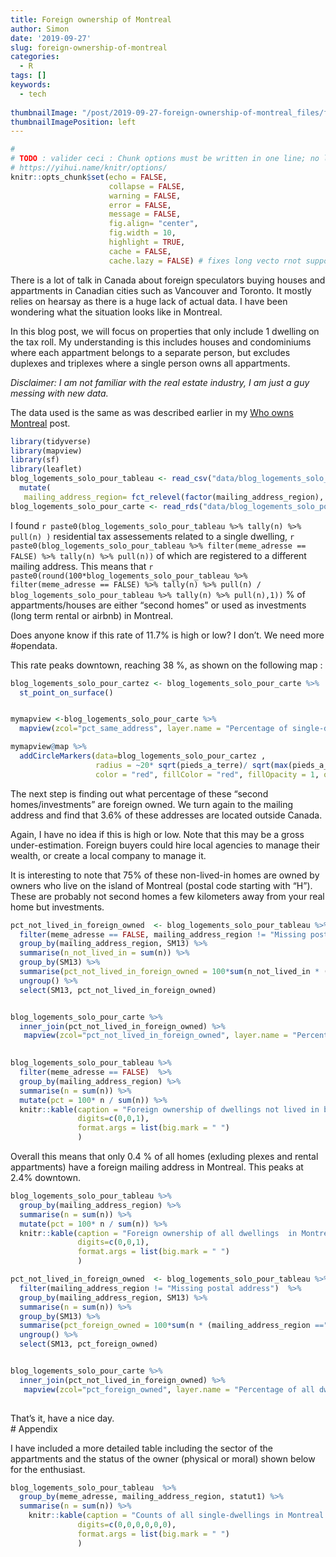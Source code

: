 ```yaml
---
title: Foreign ownership of Montreal
author: Simon
date: '2019-09-27'
slug: foreign-ownership-of-montreal
categories:
  - R
tags: []
keywords:
  - tech
  
thumbnailImage: "/post/2019-09-27-foreign-ownership-of-montreal_files/foreign_ownership_mtl.png" 
thumbnailImagePosition: left  
---
```




```r
#
# TODO : valider ceci : Chunk options must be written in one line; no line breaks are allowed inside chunk options;
# https://yihui.name/knitr/options/
knitr::opts_chunk$set(echo = FALSE, 
                      collapse = FALSE,
                      warning = FALSE,
                      error = FALSE,
                      message = FALSE,
                      fig.align= "center",
                      fig.width = 10,
                      highlight = TRUE,
                      cache = FALSE,
                      cache.lazy = FALSE) # fixes long vecto rnot supported quand on cache des gros éléments https://stackoverflow.com/questions/39417003/long-vectors-not-supported-yet-error-in-rmd-but-not-in-r-script
```

There is a lot of talk in Canada about foreign speculators buying houses and appartments in Canadian cities  such as Vancouver and Toronto.  It mostly relies on hearsay as there is a huge lack of actual data.   I have been wondering what the situation looks like in Montreal.  

In this blog post, we will focus on properties that only include 1 dwelling on the tax roll.  My understanding is this includes houses and condominiums where each appartment belongs to a separate person, but excludes duplexes and triplexes where a single person owns all appartments.  

*Disclaimer:  I am not familiar with the real estate industry, I am just a guy messing with new data.*  

The data used is the same as was described earlier in my [Who owns Montreal](https://www.simoncoulombe.com/2019/09/who-owns-montreal/) post.  

```r
library(tidyverse)
library(mapview)
library(sf)
library(leaflet)
blog_logements_solo_pour_tableau <- read_csv("data/blog_logements_solo_pour_tableau.csv") %>%
  mutate(
   mailing_address_region= fct_relevel(factor(mailing_address_region), "Montreal", "Rest of Quebec", "Rest of Canada", "Outside Canada", "Missing postal address"))
blog_logements_solo_pour_carte <- read_rds("data/blog_logements_solo_pour_carte.rds")
```

I found  `r paste0(blog_logements_solo_pour_tableau %>% tally(n) %>% pull(n) )` residential tax assessements related to a single dwelling, `r paste0(blog_logements_solo_pour_tableau %>% filter(meme_adresse == FALSE) %>% tally(n) %>% pull(n))` of which are registered to a different mailing address.  This means that `r paste0(round(100*blog_logements_solo_pour_tableau %>% filter(meme_adresse == FALSE) %>% tally(n) %>% pull(n) / 
  blog_logements_solo_pour_tableau %>% tally(n) %>% pull(n),1)) ` %  of appartments/houses are either "second homes" or used as investments (long term rental or airbnb) in Montreal.   
  
Does anyone know if this rate of 11.7%  is high or low?   I don't.  We need more #opendata.  
  
This rate peaks downtown, reaching 38 %, as shown on the following map :      

```r
blog_logements_solo_pour_cartez <- blog_logements_solo_pour_carte %>%  
  st_point_on_surface()


mymapview <-blog_logements_solo_pour_carte %>% 
  mapview(zcol="pct_same_address", layer.name = "Percentage of single-dwelling tax reports <br> whose owner live elsewhere <br> (includes condominiums)")

mymapview@map %>%
  addCircleMarkers(data=blog_logements_solo_pour_cartez ,
                   radius = ~20* sqrt(pieds_a_terre)/ sqrt(max(pieds_a_terre)), popup = ~ paste0(pieds_a_terre),
                   color = "red", fillColor = "red", fillOpacity = 1, opacity=1)

```

The next step is finding out what percentage of these "second homes/investments" are foreign owned.  We turn again to the mailing address and find that 3.6% of these addresses are located outside Canada.    

Again, I have no idea if this is high or low.  Note that this may be a gross under-estimation.  Foreign buyers could hire local agencies to manage their wealth, or create a local company to manage it.   

It is interesting to note that 75% of these non-lived-in homes are owned by owners who live on the island of Montreal (postal code starting with "H"). These are probably not second homes a few kilometers away from your real home but investments.



```r
pct_not_lived_in_foreign_owned  <- blog_logements_solo_pour_tableau %>%
  filter(meme_adresse == FALSE, mailing_address_region != "Missing postal address")  %>% 
  group_by(mailing_address_region, SM13) %>%
  summarise(n_not_lived_in = sum(n)) %>%
  group_by(SM13) %>%
  summarise(pct_not_lived_in_foreign_owned = 100*sum(n_not_lived_in * (mailing_address_region =="Outside Canada")) /    sum(n_not_lived_in)) %>%
  ungroup() %>%
  select(SM13, pct_not_lived_in_foreign_owned)


blog_logements_solo_pour_carte %>% 
  inner_join(pct_not_lived_in_foreign_owned) %>% 
   mapview(zcol="pct_not_lived_in_foreign_owned", layer.name = "Percentage of not-lived-in dwellings <br> with mailing address outside Canada <br>")
  
```

```r
blog_logements_solo_pour_tableau %>%
  filter(meme_adresse == FALSE)  %>% 
  group_by(mailing_address_region) %>%
  summarise(n = sum(n)) %>%
  mutate(pct = 100* n / sum(n)) %>%
  knitr::kable(caption = "Foreign ownership of dwellings not lived in by owner in Montreal",
               digits=c(0,0,1),
               format.args = list(big.mark = " ")
               )
```



Overall this means that only 0.4 % of all homes (exluding plexes and rental appartments)   have a foreign mailing address in Montreal.  This peaks at 2.4% downtown.


```r
blog_logements_solo_pour_tableau %>%
  group_by(mailing_address_region) %>%
  summarise(n = sum(n)) %>%
  mutate(pct = 100* n / sum(n)) %>%
  knitr::kable(caption = "Foreign ownership of all dwellings  in Montreal",
               digits=c(0,0,1),
               format.args = list(big.mark = " ")
               )
```

```r
pct_not_lived_in_foreign_owned  <- blog_logements_solo_pour_tableau %>%
  filter(mailing_address_region != "Missing postal address")  %>% 
  group_by(mailing_address_region, SM13) %>%
  summarise(n = sum(n)) %>%
  group_by(SM13) %>%
  summarise(pct_foreign_owned = 100*sum(n * (mailing_address_region =="Outside Canada")) /    sum(n)) %>%
  ungroup() %>%
  select(SM13, pct_foreign_owned)


blog_logements_solo_pour_carte %>% 
  inner_join(pct_not_lived_in_foreign_owned) %>% 
   mapview(zcol="pct_foreign_owned", layer.name = "Percentage of all dwellings <br> with mailing address outside Canada <br>")
  
```

That's it, have a nice day.  
# Appendix  

I have included a more detailed table including the sector of the appartments and the status of the owner (physical or moral) shown below for the enthusiast.  

```r

blog_logements_solo_pour_tableau  %>%
  group_by(meme_adresse, mailing_address_region, statut1) %>%
  summarise(n = sum(n)) %>%
    knitr::kable(caption = "Counts of all single-dwellings in Montreal by 'same mailing address as building address' status,  mailing address region, owner status",
               digits=c(0,0,0,0,0,0),
               format.args = list(big.mark = " ")
               )


```

